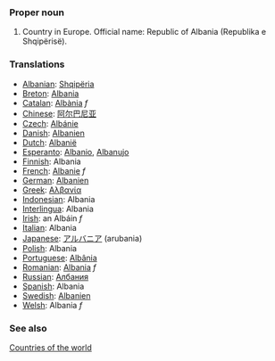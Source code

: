 ===Proper noun===

# Country in Europe. Official name: Republic of Albania (Republika e Shqipërisë).
===Translations===
*[[Albanian]]: [[Shqipëria]]
*[[Breton]]:  [[Albania]]
*[[Catalan]]: [[Albània]] ''f''
*[[Chinese]]: [[阿尔巴尼亚]]
*[[Czech]]: [[Albánie]]
*[[Danish]]: [[Albanien]]
*[[Dutch]]: [[Albanië]]
*[[Esperanto]]: [[Albanio]], [[Albanujo]]
*[[Finnish]]: Albania
*[[French]]: [[Albanie]] ''f''
*[[German]]: [[Albanien]]
*[[Greek]]: [[Αλβανία]]
*[[Indonesian]]: Albania
*[[Interlingua]]: Albania
*[[Irish]]: an Albáin ''f''
*[[Italian]]: Albania
*[[Japanese]]: [[アルバニア]] (arubania)
*[[Polish]]: Albania
*[[Portuguese]]: [[Albânia]]
*[[Romanian]]: [[Albania]] ''f''
*[[Russian]]: [[Албания]]
*[[Spanish]]: Albania
*[[Swedish]]: [[Albanien]]
*[[Welsh]]: Albania ''f''

===See also===
[[Countries of the world]]